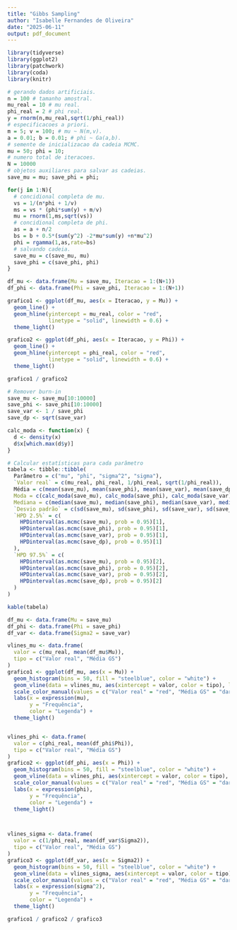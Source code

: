 ```yaml
---
title: "Gibbs Sampling"
author: "Isabelle Fernandes de Oliveira"
date: "2025-06-11"
output: pdf_document
---
```


```r
library(tidyverse)
library(ggplot2)
library(patchwork)
library(coda)
library(knitr)
```

```r
# gerando dados artificiais.
n = 100 # tamanho amostral.
mu_real = 10 # mu real.
phi_real = 2 # phi real.
y = rnorm(n,mu_real,sqrt(1/phi_real))
# especificacoes a priori.
m = 5; v = 100; # mu ~ N(m,v).
a = 0.01; b = 0.01; # phi ~ Ga(a,b).
# semente de inicializacao da cadeia MCMC.
mu = 50; phi = 10;
# numero total de iteracoes.
N = 10000
# objetos auxiliares para salvar as cadeias.
save_mu = mu; save_phi = phi;

for(j in 1:N){
  # concidional completa de mu.
  vs = 1/(n*phi + 1/v)
  ms = vs * (phi*sum(y) + m/v)
  mu = rnorm(1,ms,sqrt(vs))
  # concidional completa de phi.
  as = a + n/2
  bs = b + 0.5*(sum(y^2) -2*mu*sum(y) +n*mu^2)
  phi = rgamma(1,as,rate=bs)
  # salvando cadeia.
  save_mu = c(save_mu, mu)
  save_phi = c(save_phi, phi)
}

df_mu <- data.frame(Mu = save_mu, Iteracao = 1:(N+1))
df_phi <- data.frame(Phi = save_phi, Iteracao = 1:(N+1))

grafico1 <- ggplot(df_mu, aes(x = Iteracao, y = Mu)) +
  geom_line() +
  geom_hline(yintercept = mu_real, color = "red",
             linetype = "solid", linewidth = 0.6) +
  theme_light()

grafico2 <- ggplot(df_phi, aes(x = Iteracao, y = Phi)) +
  geom_line() +
  geom_hline(yintercept = phi_real, color = "red",
             linetype = "solid", linewidth = 0.6) +
  theme_light()

grafico1 / grafico2

# Remover burn-in
save_mu <- save_mu[10:10000]
save_phi <- save_phi[10:10000]
save_var <- 1 / save_phi
save_dp <- sqrt(save_var)

calc_moda <- function(x) {
  d <- density(x)
  d$x[which.max(d$y)]
}

# Calcular estatísticas para cada parâmetro
tabela <- tibble::tibble(
  Parâmetro = c("mu", "phi", "sigma^2", "sigma"),
  `Valor real` = c(mu_real, phi_real, 1/phi_real, sqrt(1/phi_real)),
  Média = c(mean(save_mu), mean(save_phi), mean(save_var), mean(save_dp)),
  Moda = c(calc_moda(save_mu), calc_moda(save_phi), calc_moda(save_var), calc_moda(save_dp)),
  Mediana = c(median(save_mu), median(save_phi), median(save_var), median(save_dp)),
  `Desvio padrão` = c(sd(save_mu), sd(save_phi), sd(save_var), sd(save_dp)),
  `HPD 2.5%` = c(
    HPDinterval(as.mcmc(save_mu), prob = 0.95)[1],
    HPDinterval(as.mcmc(save_phi), prob = 0.95)[1],
    HPDinterval(as.mcmc(save_var), prob = 0.95)[1],
    HPDinterval(as.mcmc(save_dp), prob = 0.95)[1]
  ),
  `HPD 97.5%` = c(
    HPDinterval(as.mcmc(save_mu), prob = 0.95)[2],
    HPDinterval(as.mcmc(save_phi), prob = 0.95)[2],
    HPDinterval(as.mcmc(save_var), prob = 0.95)[2],
    HPDinterval(as.mcmc(save_dp), prob = 0.95)[2]
  )
)

kable(tabela)
```


```r
df_mu <- data.frame(Mu = save_mu)
df_phi <- data.frame(Phi = save_phi)
df_var <- data.frame(Sigma2 = save_var)

vlines_mu <- data.frame(
  valor = c(mu_real, mean(df_mu$Mu)),
  tipo = c("Valor real", "Média GS")
)
grafico1 <- ggplot(df_mu, aes(x = Mu)) +
  geom_histogram(bins = 50, fill = "steelblue", color = "white") +
  geom_vline(data = vlines_mu, aes(xintercept = valor, color = tipo), linewidth = 0.7) +
  scale_color_manual(values = c("Valor real" = "red", "Média GS" = "darkorange")) +
  labs(x = expression(mu),
       y = "Frequência",
       color = "Legenda") +
  theme_light()


vlines_phi <- data.frame(
  valor = c(phi_real, mean(df_phi$Phi)),
  tipo = c("Valor real", "Média GS")
)
grafico2 <- ggplot(df_phi, aes(x = Phi)) +
  geom_histogram(bins = 50, fill = "steelblue", color = "white") +
  geom_vline(data = vlines_phi, aes(xintercept = valor, color = tipo), linewidth = 0.7) +
  scale_color_manual(values = c("Valor real" = "red", "Média GS" = "darkorange")) +
  labs(x = expression(phi),
       y = "Frequência",
       color = "Legenda") +
  theme_light()



vlines_sigma <- data.frame(
  valor = c(1/phi_real, mean(df_var$Sigma2)),
  tipo = c("Valor real", "Média GS")
)
grafico3 <- ggplot(df_var, aes(x = Sigma2)) +
  geom_histogram(bins = 50, fill = "steelblue", color = "white") +
  geom_vline(data = vlines_sigma, aes(xintercept = valor, color = tipo), linewidth = 0.7) +
  scale_color_manual(values = c("Valor real" = "red", "Média GS" = "darkorange")) +
  labs(x = expression(sigma^2),
       y = "Frequência",
       color = "Legenda") +
  theme_light()

grafico1 / grafico2 / grafico3

```

